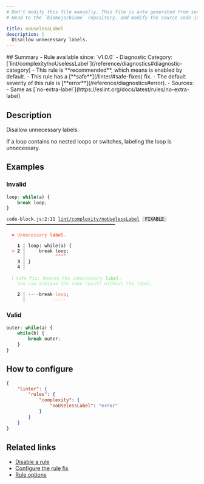 ```yaml
---
# Don't modify this file manually. This file is auto generated from source, and you will lose your changes next time the website is built.
# Head to the `biomejs/biome` repository, and modify the source code in there.

title: noUselessLabel
description: |
  Disallow unnecessary labels.
---
```


<Tabs>
<TabItem label="JavaScript (and super languages)" icon="seti:javascript">
## Summary
- Rule available since: `v1.0.0`
- Diagnostic Category: [`lint/complexity/noUselessLabel`](/reference/diagnostics#diagnostic-category)
- This rule is **recommended**, which means is enabled by default.
- This rule has a [**safe**](/linter/#safe-fixes) fix.
- The default severity of this rule is [**error**](/reference/diagnostics#error).
- Sources: 
  - Same as [`no-extra-label`](https://eslint.org/docs/latest/rules/no-extra-label)

## Description
Disallow unnecessary labels.

If a loop contains no nested loops or switches, labeling the loop is unnecessary.

## Examples

### Invalid

```js
loop: while(a) {
    break loop;
}
```

<pre class="language-text"><code class="language-text">code-block.js:2:11 <a href="https://biomejs.dev/linter/rules/no-useless-label">lint/complexity/noUselessLabel</a> <span style="color: #000; background-color: #ddd;"> FIXABLE </span> ━━━━━━━━━━━━━━━━━━━━━━━━━━━━━━━━━━━━━━━━<br /><br />  <strong><span style="color: Tomato;">✖</span></strong> <span style="color: Tomato;">Unnecessary </span><span style="color: Tomato;"><strong>label</strong></span><span style="color: Tomato;">.</span><br />  <br />    <strong>1 │ </strong>loop: while(a) &#123;<br />  <strong><span style="color: Tomato;">&gt;</span></strong> <strong>2 │ </strong>    break loop;<br />   <strong>   │ </strong>          <strong><span style="color: Tomato;">^</span></strong><strong><span style="color: Tomato;">^</span></strong><strong><span style="color: Tomato;">^</span></strong><strong><span style="color: Tomato;">^</span></strong><br />    <strong>3 │ </strong>&#125;<br />    <strong>4 │ </strong><br />  <br />  <strong><span style="color: lightgreen;">ℹ</span></strong> <span style="color: lightgreen;">Safe fix</span><span style="color: lightgreen;">: </span><span style="color: lightgreen;">Remove the unnecessary </span><span style="color: lightgreen;"><strong>label</strong></span><span style="color: lightgreen;">.<br /></span>    <span style="color: lightgreen;">You can achieve the same result without the label.</span><br />  <br />  <strong>  2 │ </strong><span style="opacity: 0.8;">·</span><span style="opacity: 0.8;">·</span><span style="opacity: 0.8;">·</span><span style="opacity: 0.8;">·</span>break<span style="opacity: 0.8;"><span style="color: Tomato;">·</span></span><span style="color: Tomato;">l</span><span style="color: Tomato;">o</span><span style="color: Tomato;">o</span><span style="color: Tomato;">p</span>;<br />  <strong>    │ </strong>         <span style="color: Tomato;">-</span><span style="color: Tomato;">-</span><span style="color: Tomato;">-</span><span style="color: Tomato;">-</span><span style="color: Tomato;">-</span> <br /></code></pre>

### Valid

```js
outer: while(a) {
    while(b) {
        break outer;
    }
}
```

## How to configure
```json title="biome.json"
{
	"linter": {
		"rules": {
			"complexity": {
				"noUselessLabel": "error"
			}
		}
	}
}

```
## Related links

- [Disable a rule](/linter/#disable-a-lint-rule)
- [Configure the rule fix](/linter#configure-the-rule-fix)
- [Rule options](/linter/#rule-options)

</TabItem>
</Tabs>


